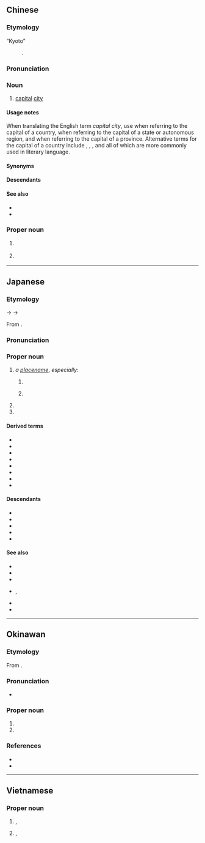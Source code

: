 ==Chinese==
{{zh-forms}}

===Etymology===
; “Kyoto”
: {{obor|zh|ja|京都|tr=Kyōto}}.

===Pronunciation===
{{zh-pron
|m=jīngdū
|c=ging1 dou1
|mn=kiaⁿ-to͘
|cat=n
|mc=y
}}

===Noun===
{{zh-noun}}

# {{lb|zh|literary}} [[capital]] [[city]] {{gl|of a country}}

====Usage notes====
When translating the English term ''capital city'', use {{zh-l|首都}} when referring to the capital of a country, {{zh-l|首府}} when referring to the capital of a state or autonomous region, and {{zh-l|省會}} when referring to the capital of a province. Alternative terms for the capital of a country include {{zh-l|國都}}, {{zh-l|京城}}, {{zh-l|京都}}, {{zh-l|京邑}} and {{zh-l|都城}} all of which are more commonly used in literary language.

====Synonyms====
{{zh-syn-saurus|首都}}

====Descendants====
{{CJKV||^きょうと}}

====See also====
* {{zh-l|省會}}
* {{zh-l|首府}}

===Proper noun===
{{zh-proper noun}}

# {{zh-div|市}} {{place|zh|t=Kyoto|city|prefecture/Kyoto|c/Japan}}
# {{zh-div|府}} {{place|zh|t=Kyoto|prefecture|c/Japan}}

----

==Japanese==
{{ja-kanjitab|きょう|と|yomi=goon,kanon}}

===Etymology===
{{IPAchar|/kjauto/}} → {{IPAchar|/kjɔːto/}} → {{IPAchar|/kjoːto/}}

From {{bor|ja|ltc|sort=きようと|-}} {{ltc-l|京都|lit=[[capital city]]}}.

===Pronunciation===
{{ja-pron|y=o|きょうと|acc=1|a=Ja-Kyoto.ogg}}

===Proper noun===
{{ja-pos|きょうと|proper|hhira=きやうと}}

# ''a [[placename]]'', ''especially'':
## {{short for|ja|京都府|tr=Kyōto-fu|dot=:|sort=きようと}} {{place|ja|prefecture|c/Japan|t1=Kyoto|t2={{w|Kyoto Prefecture}}|sort=きようと}}
## {{short for|ja|京都市|tr=Kyōto-shi|dot=:|sort=きようと}} {{place|ja|capital city|pref/Kyoto|c/Japan|t1=Kyoto|sort=きようと}}
##: {{syn|ja|京|tr1=Kyō|京の都|tr2=Kyō no miyako|sort=きようと}}
# {{surname|ja|A=a|nodot=1|sort=きようと}}
# {{given name|ja|female|A=a|sort=きようと}}

====Derived terms====
{{der-top3}}
* {{ja-r|京都五山|^きょうと ^ござん}}
* {{ja-r|京都御所|^きょうと ^ごしょ}}
* {{ja-r|京都所司%代|^きょうと ^しょし%だい}}
* {{ja-r|京都代官|^きょうと ^だいかん}}
* {{ja-r|京都弁|^きょうと-べん}}
* {{ja-r|京都盆地|^きょうと ^ぼんち}}
* {{ja-r|京都守護|^きょうと ^しゅご}}
* {{ja-r|小%京都|しょう%-^きょうと}}
{{der-bottom}}

====Descendants====
* {{desc|en|Kyoto|bor=1}}
* {{desc|ko|^교토|bor=1}}
* {{desc|pt|Kyoto|bor=1}}
* {{desc|ru|Кио́то|g=m|bor=1}}
* {{desc|vi|Kinh Đô|bor=1}}

====See also====
{{top3}}
* {{ja-r|上方|^かみがた}}
* {{ja-r|京師|^けいし}}
* {{ja-r|京阪|^けいはん|[[Kyoto]] and [[Osaka]]}}
* {{ja-r|京|みやこ|rom=-}}, {{ja-r|都|みやこ}}
* {{ja-r|平安%京|^へいあん%-きょう}}
* {{ja-r|洛陽|^らくよう}}
{{bottom}}

----

==Okinawan==

===Etymology===
From {{bor|ryu|ja|京都|tr=Kyōto|sort=ちょおとぅ}}.

===Pronunciation===
* {{IPA|ryu|/t͡ɕoːtu/|sort=ちょおとぅ}}

===Proper noun===
{{ryu-pos|proper|ちょーとぅ|sort=ちょおとぅ}}

# {{place|ryu|prefecture|c/Japan|t1=Kyoto|sort=ちょおとぅ}}
# {{place|ryu|capital city|pref/Kyoto|c/Japan|t1=Kyoto|sort=ちょおとぅ}}

===References===
* {{R:Shuri-Naha Dialect Dictionary|チョートゥ|21432}}
* {{R:Okinawago Jiten}}

----

==Vietnamese==
{{vi-hantutab}}

===Proper noun===
{{vi-proper noun|sc=Hani}}

# {{han tu form of|Kinh Đô|[[Kyoto]]}}, {{place|vi|a=a|prefecture|c/Japan}}
# {{han tu form of|Kinh Đô|[[Kyoto]]}}, {{place|vi|a=the|capital city|pref/Kyoto|c/Japan}}